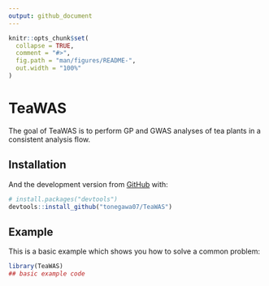 ```yaml
---
output: github_document
---
```


<!-- README.md is generated from README.Rmd. Please edit that file -->

```r
knitr::opts_chunk$set(
  collapse = TRUE,
  comment = "#>",
  fig.path = "man/figures/README-",
  out.width = "100%"
)
```

# TeaWAS

<!-- badges: start -->
<!-- badges: end -->

The goal of TeaWAS is to perform GP and GWAS analyses of tea plants in a consistent analysis flow.

## Installation

<!-- You can install the released version of TeaWAS from [CRAN](https://CRAN.R-project.org) with: -->

<!-- ``` r -->
<!-- install.packages("TeaWAS") -->
<!-- ``` -->

And the development version from [GitHub](https://github.com/) with:

``` r
# install.packages("devtools")
devtools::install_github("tonegawa07/TeaWAS")
```

## Example

This is a basic example which shows you how to solve a common problem:

```r
library(TeaWAS)
## basic example code
```

